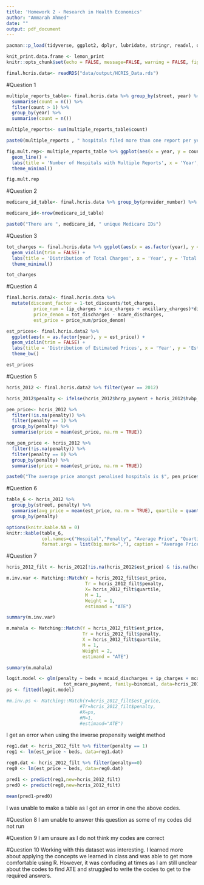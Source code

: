 ```yaml
---
title: 'Homework 2 - Research in Health Economics'
author: "Ammarah Ahmed"
date: ""
output: pdf_document 
---
```


```r
pacman::p_load(tidyverse, ggplot2, dplyr, lubridate, stringr, readxl, data.table, gdata, readr,scales, kableExtra, lemon, imputeTS)
```

```r
knit_print.data.frame <- lemon_print
knitr::opts_chunk$set(echo = FALSE, message=FALSE, warning = FALSE, fig.width = 16/2, fig.height = 9/2, tidy.opts=list(width.cutoff=60), tidy=TRUE)
```

```r
final.hcris.data<- readRDS("data/output/HCRIS_Data.rds")
```

#Question 1 

```r
multiple_reports_table<- final.hcris.data %>% group_by(street, year) %>% 
  summarise(count = n()) %>%
  filter(count > 1) %>% 
  group_by(year) %>% 
  summarise(count = n())
```

```r
multiple_reports<- sum(multiple_reports_table$count)
```

```r
paste0(multiple_reports , " hospitals filed more than one report per year. ")
```

```r
fig.mult.rep<- multiple_reports_table %>% ggplot(aes(x = year, y = count)) +
  geom_line() + 
  labs(title = 'Number of Hospitals with Multiple Reports', x = 'Year', y = 'Number of hospitals') +
  theme_minimal()
```

```r
fig.mult.rep
```

#Question 2

```r
medicare_id_table<- final.hcris.data %>% group_by(provider_number) %>% count() 
```
```r
medicare_id<-nrow(medicare_id_table)
```

```r
paste0("There are ", medicare_id, " unique Medicare IDs")
```

#Question 3

```r
tot_charges <- final.hcris.data %>% ggplot(aes(x = as.factor(year), y = tot_charges)) +
  geom_violin(trim = FALSE) +
  labs(title = 'Distribution of Total Charges', x = 'Year', y = 'Total Charges') +
  theme_minimal()
```

```r
tot_charges
```

#Question 4

```r
final.hcris.data2<- final.hcris.data %>%
  mutate(discount_factor = 1-tot_discounts/tot_charges,
          price_num = (ip_charges + icu_charges + ancillary_charges)*discount_factor - tot_mcare_payment,
          price_denom = tot_discharges - mcare_discharges,
          est_price = price_num/price_denom)
```
```r
est_prices<- final.hcris.data2 %>% 
  ggplot(aes(x = as.factor(year), y = est_price)) +
  geom_violin(trim = FALSE) + 
  labs(title = 'Distribution of Estimated Prices', x = 'Year', y = 'Estimated Prices') +
  theme_bw()
```

```r
est_prices
```

#Question 5

```r
hcris_2012 <- final.hcris.data2 %>% filter(year == 2012)
```
```r
hcris_2012$penalty <- ifelse(hcris_2012$hrrp_payment + hcris_2012$hvbp_payment < 0, 1,0)
```
```r
pen_price<- hcris_2012 %>%
  filter(!is.na(penalty)) %>% 
  filter(penalty == 1) %>%
  group_by(penalty) %>% 
  summarise(price = mean(est_price, na.rm = TRUE))
```
```r
non_pen_price <- hcris_2012 %>%
  filter(!is.na(penalty)) %>% 
  filter(penalty == 0) %>%
  group_by(penalty) %>% 
  summarise(price = mean(est_price, na.rm = TRUE))
```

```r
paste0("The average price amongst penalised hospitals is $", pen_price$price, " and the average price amongst non-penalised hospitals is $", non_pen_price$price)
```

#Question 6 

```r
table_6 <- hcris_2012 %>% 
  group_by(street, penalty) %>% 
  summarise(avg_price = mean(est_price, na.rm = TRUE), quartile = quantile(beds, na.rm = TRUE)) %>%
  group_by(penalty) 

```
```r
options(knitr.kable.NA = 0)
knitr::kable(table_6, 
             col.names=c("Hospital","Penalty", "Average Price", "Quartile"),
             format.args = list(big.mark=","), caption = "Average Price for Treated and Control Groups")
```

#Question 7

```r
hcris_2012_filt <- hcris_2012[!is.na(hcris_2012$est_price) & !is.na(hcris_2012$penalty) & !is.na(hcris_2012$quartile),]
```

```r
m.inv.var <- Matching::Match(Y = hcris_2012_filt$est_price,
                             Tr = hcris_2012_filt$penalty,
                             X= hcris_2012_filt$quartile,
                             M = 1,
                             Weight = 1,
                             estimand = "ATE")
```
```r
summary(m.inv.var)
```

```r
m.mahala <- Matching::Match(Y = hcris_2012_filt$est_price, 
                            Tr = hcris_2012_filt$penalty,
                            X = hcris_2012_filt$quartile,
                            M = 1,
                            Weight = 2,
                            estimand = "ATE")
```
```r
summary(m.mahala)
```

```r
logit.model <- glm(penalty ~ beds + mcaid_discharges + ip_charges + mcare_discharges +
                     tot_mcare_payment, family=binomial, data=hcris_2012_filt)
ps <- fitted(logit.model)
```
```r
#m.inv.ps <- Matching::Match(Y=hcris_2012_filt$est_price,
                           #Tr=hcris_2012_filt$penalty,
                           #X=ps,
                           #M=1,
                           #estimand="ATE")
```

I get an error when using the inverse propensity weight method

```r
reg1.dat <- hcris_2012_filt %>% filter(penalty == 1)
reg1 <- lm(est_price ~ beds, data=reg1.dat)
```
```r
reg0.dat <- hcris_2012_filt %>% filter(penalty==0)
reg0 <- lm(est_price ~ beds, data=reg0.dat)
```
```r
pred1 <- predict(reg1,new=hcris_2012_filt)
pred0 <- predict(reg0,new=hcris_2012_filt)
```
```r
mean(pred1-pred0)
```

I was unable to make a table as I got an error in one the above codes. 

#Question 8
I am unable to answer this question as some of my codes did not run 

#Question 9
I am unsure as I do not think my codes are correct

#Question 10
Working with this dataset was interesting. I learned more about applying the concepts we learned in class and was able to get more comfortable using R. However, it was confuding at times as I am still unclear about the codes to find ATE and struggled to write the codes to get to the required answers.

